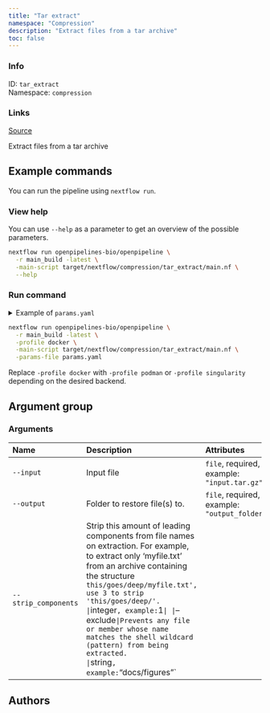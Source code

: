 ```yaml
---
title: "Tar extract"
namespace: "Compression"
description: "Extract files from a tar archive"
toc: false
---
```


::: {.column-margin}

### Info

ID: `tar_extract`  
Namespace: `compression`

### Links
[Source](https://github.com/openpipelines-bio/openpipeline/blob/main/src/compression/tar_extract){.btn-action .btn-sm .btn-info .btn role="button"}

:::

Extract files from a tar archive

## Example commands

You can run the pipeline using `nextflow run`.

### View help

You can use `--help` as a parameter to get an overview of the possible parameters.

```bash
nextflow run openpipelines-bio/openpipeline \
  -r main_build -latest \
  -main-script target/nextflow/compression/tar_extract/main.nf \
  --help
```

### Run command

<details>
<summary>Example of `params.yaml`</summary>
```yaml

```
</details>

```bash
nextflow run openpipelines-bio/openpipeline \
  -r main_build -latest \
  -profile docker \
  -main-script target/nextflow/compression/tar_extract/main.nf \
  -params-file params.yaml
```

:::{.callout-note}
Replace `-profile docker` with `-profile podman` or `-profile singularity` depending on the desired backend.
:::

## Argument group

### Arguments

|Name                 |Description                                                                                                                                                                                                              |Attributes                                   |
|:--------------------|:------------------------------------------------------------------------------------------------------------------------------------------------------------------------------------------------------------------------|:--------------------------------------------|
|`--input`            |Input file                                                                                                                                                                                                               |`file`, required, example: `"input.tar.gz"`  |
|`--output`           |Folder to restore file(s) to.                                                                                                                                                                                            |`file`, required, example: `"output_folder"` |
|`--strip_components` |Strip this amount of leading components from file names on extraction. For example, to extract only 'myfile.txt' from an archive containing the structure `this/goes/deep/myfile.txt', use 3 to strip 'this/goes/deep/'. |`integer`, example: `1`                      |
|`--exclude`          |Prevents any file or member whose name matches the shell wildcard (pattern) from being extracted.                                                                                                                        |`string`, example: `"docs/figures"`          |

## Authors

